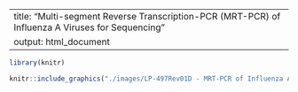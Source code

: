 

---
title: "Multi-segment Reverse Transcription-PCR (MRT-PCR) of Influenza A Viruses for Sequencing"
output: html_document
---


```{r setup, include=FALSE, message=FALSE, warnings=FALSE}
library(knitr)
```


```{r pdf, out.height = "1000px", out.width='100%', include=TRUE, fig.align="center", fig.cap="", echo=FALSE}
knitr::include_graphics("./images/LP-497Rev01D - MRT-PCR of Influenza A Viruses for Sequencing.pdf")
```
